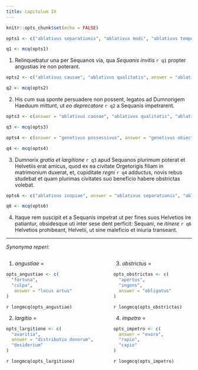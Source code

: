 ```yaml
---
title: сapitulum IX
---
```



```r
knitr::opts_chunk$set(echo = FALSE)
```

```r

opts1 <- c("ablativus separationis", "ablativus modi", "ablativus temporis", answer = "ablativus absolutus")

q1 <- mcq(opts1)

```

(1) Relinquebatur una per Sequanos via, qua _Sequanis invitis_ `r q1` propter angustias ire non poterant.


```r

opts2 <- c("ablativus causae", "ablativus qualitatis", answer = "ablativus absolutus", "ablativus mensurae")

q2 <- mcq(opts2)

```

(2) His cum sua sponte persuadere non possent, legatos ad Dumnorigem Haeduum mittunt, ut _eo deprecatore_ `r q2` a Sequanis impetrarent.


```r

opts3 <- c(answer = "ablativus causae", "ablativus qualitatis", "ablativus absolutus", "ablativus auctoris")

q3 <- mcq(opts3)

opts4 <- c(answer = "genetivus possessivus", answer = "genetivus obiectivus", "genetivus subiectivus", "genetivus generis")

q4 <- mcq(opts4)

```

(3) Dumnorix _gratia et largitione_ `r q3` apud Sequanos  plurimum poterat et Helvetiis erat amicus, quod ex ea civitate Orgetorigis filiam in matrimonium duxerat, et, cupiditate _regni_ `r q4`  adductus, novis rebus studebat et quam plurimas civitates suo beneficio habere obstrictas volebat.



```r

opts6 <- c("ablativus inopiae", answer = "ablativus separationis", "ablativus pretii", "ablativus limitationis")

q6 <- mcq(opts6)

```

(4) Itaque rem suscipit et a Sequanis impetrat ut per fines suos Helvetios ire patiantur, obsidesque uti inter sese dent perficit: Sequani, ne _itinere_ `r q6` Helvetios prohibeant, Helvetii, ut sine maleficio et iniuria transeant.

---

_Synonyma reperi:_

::::{.columns}
:::{.column}

(1) _angustiae_ = 

```r
opts_angustiae <- c(
  "fortuna", 
  "culpa",
   answer = "locus artus"
)
```

`r longmcq(opts_angustiae)`

(2) _largitio_ = 

```r
opts_largitione <- c(
  "avaritia", 
  answer = "distributio donorum", 
  "desiderium"
)
```

`r longmcq(opts_largitione)`

:::

:::{.column}

(3) _obstrictus_ = 

```r
opts_obstrictas <- c(
  "apertus", 
  "ingens",
  answer = "obligatus"
)
```

`r longmcq(opts_obstrictas)`

4. _impetro_ = 

```r
opts_impetro <- c(
  answer = "exoro", 
  "rapio", 
  "capio"
)
```

`r longmcq(opts_impetro)`

:::
::::



